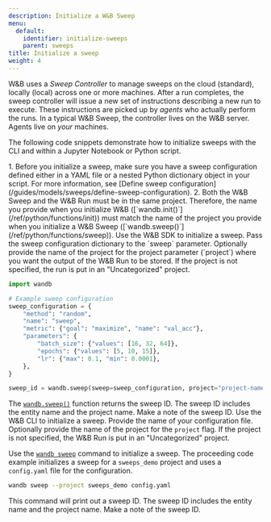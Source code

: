 ```yaml
---
description: Initialize a W&B Sweep
menu:
  default:
    identifier: initialize-sweeps
    parent: sweeps
title: Initialize a sweep
weight: 4
---
```


W&B uses a _Sweep Controller_ to manage sweeps on the cloud (standard), locally (local) across one or more machines. After a run completes, the sweep controller will issue a new set of instructions describing a new run to execute. These instructions are picked up by _agents_ who actually perform the runs. In a typical W&B Sweep, the controller lives on the W&B server. Agents live on _your_ machines.

The following code snippets demonstrate how to initialize sweeps with the CLI and within a Jupyter Notebook or Python script.

<Warning>
1. Before you initialize a sweep, make sure you have a sweep configuration defined either in a YAML file or a nested Python dictionary object in your script. For more information, see [Define sweep configuration](/guides/models/sweeps/define-sweep-configuration).
2. Both the W&B Sweep and the W&B Run must be in the same project. Therefore, the name you provide when you initialize W&B ([`wandb.init()`](/ref/python/functions/init)) must match the name of the project you provide when you initialize a W&B Sweep ([`wandb.sweep()`](/ref/python/functions/sweep)).
</Warning>


<Tabs>
<Tab title="Python script or notebook">
Use the W&B SDK to initialize a sweep. Pass the sweep configuration dictionary to the `sweep` parameter. Optionally provide the name of the project for the project parameter (`project`) where you want the output of the W&B Run to be stored. If the project is not specified, the run is put in an "Uncategorized" project.

```python
import wandb

# Example sweep configuration
sweep_configuration = {
    "method": "random",
    "name": "sweep",
    "metric": {"goal": "maximize", "name": "val_acc"},
    "parameters": {
        "batch_size": {"values": [16, 32, 64]},
        "epochs": {"values": [5, 10, 15]},
        "lr": {"max": 0.1, "min": 0.0001},
    },
}

sweep_id = wandb.sweep(sweep=sweep_configuration, project="project-name")
```

The [`wandb.sweep()`](/ref/python/functions/sweep) function returns the sweep ID. The sweep ID includes the entity name and the project name. Make a note of the sweep ID.
</Tab>
<Tab title="CLI">
Use the W&B CLI to initialize a sweep. Provide the name of your configuration file. Optionally provide the name of the project for the `project` flag. If the project is not specified, the W&B Run is put in an "Uncategorized" project.

Use the [`wandb sweep`](/ref/cli/wandb-sweep) command to initialize a sweep. The proceeding code example initializes a sweep for a `sweeps_demo` project and uses a `config.yaml` file for the configuration.

```bash
wandb sweep --project sweeps_demo config.yaml
```

This command will print out a sweep ID. The sweep ID includes the entity name and the project name. Make a note of the sweep ID.
</Tab>
</Tabs>

